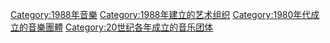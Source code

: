 {{Commons cat|Musical groups established in 1988}}
{{Cat topic in year|topic=成立的音樂團體|year=1988}}

[[Category:1988年音樂|Category:1988年音樂]]
[[Category:1988年建立的艺术组织|Category:1988年建立的艺术组织]]
[[Category:1980年代成立的音樂團體|Category:1980年代成立的音樂團體]]
[[Category:20世纪各年成立的音乐团体|Category:20世纪各年成立的音乐团体]]